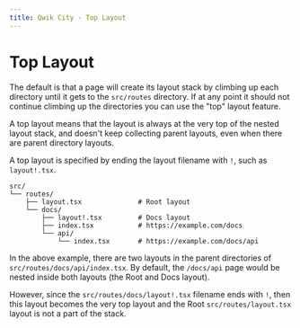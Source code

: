 ```yaml
---
title: Qwik City - Top Layout
---
```


# Top Layout

The default is that a page will create its layout stack by climbing up each directory until it gets to the `src/routes` directory. If at any point it should not continue climbing up the directories you can use the "top" layout feature.

A top layout means that the layout is always at the very top of the nested layout stack, and doesn't keep collecting parent layouts, even when there are parent directory layouts.

A top layout is specified by ending the layout filename with `!`, such as `layout!.tsx`.

```
src/
└── routes/
    ├── layout.tsx              # Root layout
    └── docs/
        ├── layout!.tsx         # Docs layout
        ├── index.tsx           # https://example.com/docs
        └── api/
            └── index.tsx       # https://example.com/docs/api
```

In the above example, there are two layouts in the parent directories of `src/routes/docs/api/index.tsx`. By default, the `/docs/api` page would be nested inside both layouts (the Root and Docs layout).

However, since the `src/routes/docs/layout!.tsx` filename ends with `!`, then this layout becomes the very top layout and the Root `src/routes/layout.tsx` layout is not a part of the stack.
